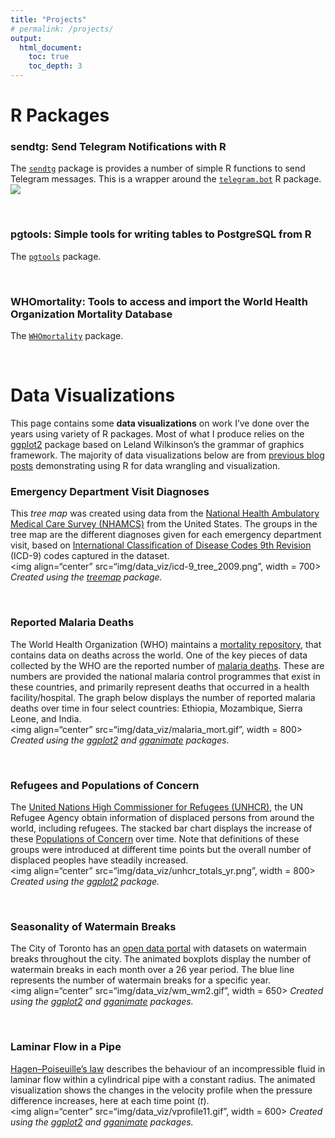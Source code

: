 ```yaml
---
title: "Projects"
# permalink: /projects/
output: 
  html_document:
    toc: true
    toc_depth: 3
---
```

# R Packages
### sendtg: Send Telegram Notifications with R
The [`sendtg`](https://github.com/eugejoh/sendtg) package is provides a number of simple R functions to send Telegram messages. This is a wrapper around the [`telegram.bot`](https://github.com/ebeneditos/telegram.bot) R package. 
![](https://eugejoh.netlify.com/images/sendtg_ani.gif)

<br>

### pgtools: Simple tools for writing tables to PostgreSQL from R
The [`pgtools`](https://github.com/eugejoh/WHOmortality) package.

<br>

### WHOmortality: Tools to access and import the World Health Organization Mortality Database
The [`WHOmortality`](https://github.com/eugejoh/WHOmortality) package.

<br>

# Data Visualizations

This page contains some **data visualizations** on work I've done over the years using variety of R packages. Most of what I produce relies on the [ggplot2](https://ggplot2.tidyverse.org/) package based on Leland Wilkinson's the grammar of graphics framework. The majority of data visualizations below are from [previous blog posts](https://opendatascience.com/user/eugene-joh/) demonstrating using R for data wrangling and visualization.  

### Emergency Department Visit Diagnoses
This *tree map* was created using data from the [National Health Ambulatory Medical Care Survey (NHAMCS)](https://www.cdc.gov/nchs/ahcd/index.htm) from the United States. The groups in the tree map are the different diagnoses given for each emergency department visit, based on [International Classification of Disease Codes 9th Revision](https://en.wikipedia.org/wiki/International_Statistical_Classification_of_Diseases_and_Related_Health_Problems) (ICD-9) codes captured in the dataset.  
<img align="center" src="img/data_viz/icd-9_tree_2009.png", width = 700>
*Created using the [treemap](https://cran.r-project.org/web/packages/treemap/index.html) package.*

<br>

### Reported Malaria Deaths
The World Health Organization (WHO) maintains a [mortality repository](https://www.who.int/gho/en/), that contains data on deaths across the world. One of the key pieces of data collected by the WHO are the reported number of [malaria deaths](https://www.who.int/malaria/en/). These are numbers are provided the national malaria control programmes that exist in these countries, and primarily represent deaths that occurred in a health facility/hospital. The graph below displays the number of reported malaria deaths over time in four select countries: Ethiopia, Mozambique, Sierra Leone, and India.  
<img align="center" src="img/data_viz/malaria_mort.gif", width = 800>
*Created using the [ggplot2](https://ggplot2.tidyverse.org/) and [gganimate](https://gganimate.com/) packages.*

<br>

### Refugees and Populations of Concern
The [United Nations High Commissioner for Refugees (UNHCR)](https://www.unhcr.org/data.html), the UN Refugee Agency obtain information of displaced persons from around the world, including refugees. The stacked bar chart displays the increase of these [Populations of Concern](https://www.unhcr.org/ph/persons-concern-unhcr) over time. Note that definitions of these groups were introduced at different time points but the overall number of displaced peoples have steadily increased.  
<img align="center" src="img/data_viz/unhcr_totals_yr.png", width = 800>
*Created using the [ggplot2](https://ggplot2.tidyverse.org/) package.*

<br>

### Seasonality of Watermain Breaks
The City of Toronto has an [open data portal](https://open.toronto.ca/) with datasets on watermain breaks throughout the city. The animated boxplots display the number of watermain breaks in each month over a 26 year period. The blue line represents the number of watermain breaks for a specific year.  
<img align="center" src="img/data_viz/wm_wm2.gif", width = 650>
*Created using the [ggplot2](https://ggplot2.tidyverse.org/) and [gganimate](https://gganimate.com/) packages.*

<br>

### Laminar Flow in a Pipe
[Hagen–Poiseuille's law](https://en.wikipedia.org/wiki/Hagen%E2%80%93Poiseuille_equation) describes the behaviour of an incompressible fluid in laminar flow within a cylindrical pipe with a constant radius. The animated visualization shows the changes in the velocity profile when the pressure difference increases, here at each time point (*t*).  
<img align="center" src="img/data_viz/vprofile11.gif", width = 600>
*Created using the [ggplot2](https://ggplot2.tidyverse.org/) and [gganimate](https://gganimate.com/) packages.*

<br>



